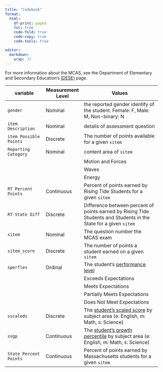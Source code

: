 ```yaml
---
title: "Codebook"
format:
  html:
    df-print: paged
    toc: true
    code-fold: true
    code-copy: true
    code-tools: true

editor: 
  markdown: 
    wrap: 72
---
```



For more information about the MCAS, see the Department of Elementary
and Secondary Education's
[(DESE)](https://www.doe.mass.edu/mcas/results.html) page.

| variable               | Measurement Level | Values                                                                                                                                         |
|------------------|------------------|------------------------------------|
| `gender`               | Nominal           | the reported gender identify of the student. Female: F, Male: M, Non-binary: N                                                                 |
| `item Description`     | Nominal           | details of assessment question                                                                                                                 |
| `item Possible Points` | Discrete          | The number of points available for a given `sitem`                                                                                             |
| `Reporting Category`   | Nominal           | content area of `sitem`                                                                                                                        |
|                        |                   | Motion and Forces                                                                                                                              |
|                        |                   | Waves                                                                                                                                          |
|                        |                   | Energy                                                                                                                                         |
| `RT Percent Points`    | Continuous        | Percent of points earned by Rising Tide Students for a given `sitem`                                                                           |
| `RT-State Diff`        | Discrete          | Difference between percent of points earned by Rising Tide Students and Students in the State for a given `sitem`                              |
| `sitem`                | Nominal           | The question number the MCAS exam                                                                                                              |
| `sitem_score`          | Discrete          | The number of points a student earned on a given `sitem`                                                                                       |
| `sperflev`             | Ordinal           | The student's [performance level](https://www.doe.mass.edu/mcas/tdd/pld/)                                                                      |
|                        |                   | Exceeds Expectations                                                                                                                           |
|                        |                   | Meets Expectations                                                                                                                             |
|                        |                   | Partially Meets Expectations                                                                                                                   |
|                        |                   | Does Not Meet Expectations                                                                                                                     |
| `sscaleds`             | Discrete          | The [student's scaled score](https://www.doe.mass.edu/mcas/parents/pgreport/ghs-english.pdf) by subject area (e: English, m: Math, s: Science) |
| `ssgp`                 | Continuous        | The [student's growth percentile](https://www.doe.mass.edu/mcas/growth/default.html) by subject area (e: English, m: Math, s: Science)         |
| `State Percent Points` | Continuous        | Percent of points earned by Massachusetts students for a given `sitem`   



